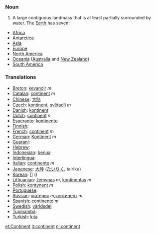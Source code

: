 === Noun ===
#A large contiguous landmass that is at least partially surrounded by water.  The [[Earth]] has seven:
*[[Africa]]
*[[Antarctica]]
*[[Asia]]
*[[Europe]]
*[[North America]]
*[[Oceania]] ([[Australia]] and [[New Zealand]])
*[[South America]]

=== Translations ===

*[[Breton]]: [[kevandir]] ''m''
*[[Catalan]]: [[continent]] ''m''
*[[Chinese]]: [[大陆]]
*[[Czech]]: [[kontinent]], [[světadíl]] ''m''
*[[Danish]]: [[kontinent]]
*[[Dutch]]: [[continent]] ''n''
*[[Esperanto]]: [[kontinento]]
*[[Finnish]]: [[]]
*[[French]]: [[continent]] ''m''
*[[German]]: [[Kontinent]] ''m''
*[[Guaraní]]: [[]]
*[[Hebrew]]: [[]] '' ''
*[[Indonesian]]: [[benua]]
*[[Interlingua]]: [[]]
*[[Italian]]: [[continente]] ''m''
*[[Japanese]]: [[大陸]] ([[たいりく]], tairiku)
*[[Korean]]: [[]] [] ()
*[[Lithuanian]]: [[žemynas]] ''m'', [[kontinentas]] ''m''
*[[Polish]]: [[kontynent]] ''m''
*[[Portuguese]]: [[]] '' ''
*[[Russian]]: [[материк]] ''m'',[[континент]] ''m'' 
*[[Spanish]]: [[continento]] ''m''
*[[Swedish]]: [[världsdel]] '' ''
*[[Tupinambá]]: [[]]
*[[Turkish]]: [[kıta]]

[[et:Continent]]
[[it:continent]]
[[nl:continent]]